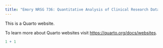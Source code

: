 ```yaml
---
title: "Emory NRSG 736: Quantitative Analysis of Clinical Research Data"
---
```


This is a Quarto website.

To learn more about Quarto websites visit <https://quarto.org/docs/websites>.

```r
1 + 1
```
